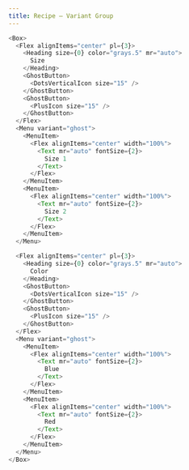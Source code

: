 ```yaml
---
title: Recipe — Variant Group
---
```


```js live=true
<Box>
  <Flex alignItems="center" pl={3}>
    <Heading size={0} color="grays.5" mr="auto">
      Size
    </Heading>
    <GhostButton>
      <DotsVerticalIcon size="15" />
    </GhostButton>
    <GhostButton>
      <PlusIcon size="15" />
    </GhostButton>
  </Flex>
  <Menu variant="ghost">
    <MenuItem>
      <Flex alignItems="center" width="100%">
        <Text mr="auto" fontSize={2}>
          Size 1
        </Text>
      </Flex>
    </MenuItem>
    <MenuItem>
      <Flex alignItems="center" width="100%">
        <Text mr="auto" fontSize={2}>
          Size 2
        </Text>
      </Flex>
    </MenuItem>
  </Menu>

  <Flex alignItems="center" pl={3}>
    <Heading size={0} color="grays.5" mr="auto">
      Color
    </Heading>
    <GhostButton>
      <DotsVerticalIcon size="15" />
    </GhostButton>
    <GhostButton>
      <PlusIcon size="15" />
    </GhostButton>
  </Flex>
  <Menu variant="ghost">
    <MenuItem>
      <Flex alignItems="center" width="100%">
        <Text mr="auto" fontSize={2}>
          Blue
        </Text>
      </Flex>
    </MenuItem>
    <MenuItem>
      <Flex alignItems="center" width="100%">
        <Text mr="auto" fontSize={2}>
          Red
        </Text>
      </Flex>
    </MenuItem>
  </Menu>
</Box>
```
